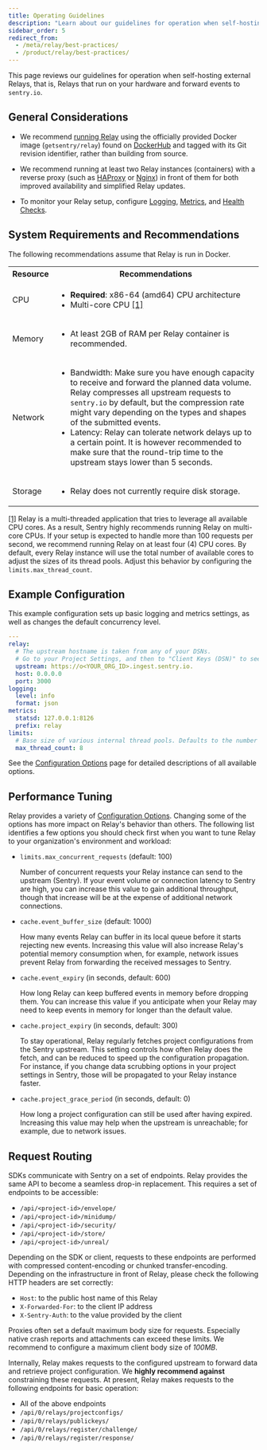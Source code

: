```yaml
---
title: Operating Guidelines
description: "Learn about our guidelines for operation when self-hosting external Relays."
sidebar_order: 5
redirect_from:
  - /meta/relay/best-practices/
  - /product/relay/best-practices/
---
```


This page reviews our guidelines for operation when self-hosting external Relays, that is, Relays that run on your hardware and forward events to `sentry.io`.

## General Considerations

- We recommend [running Relay](/product/relay/getting-started/#running-relay-in-docker) using the officially provided Docker image (`getsentry/relay`) found on [DockerHub](https://hub.docker.com/r/getsentry/relay/) and tagged with its Git revision identifier, rather than building from source.

- We recommend running at least two Relay instances (containers) with a reverse proxy (such as [HAProxy](https://www.haproxy.org/) or [Nginx](https://nginx.org)) in front of them for both improved availability and simplified Relay updates.

- To monitor your Relay setup, configure [Logging](/product/relay/monitoring/#logging), [Metrics](/product/relay/monitoring/#metrics), and [Health Checks](/product/relay/monitoring/#health-checks).

## System Requirements and Recommendations

The following recommendations assume that Relay is run in Docker.

<table>
  <tbody>
  <tr>
    <th>
      Resource
    </th>
    <th>
      Recommendations
    </th>
  </tr>
  <tr>
    <td>
      CPU
    </td>
    <td>
      <ul>
        <li>
          <strong>Required</strong>: x86-64 (amd64) CPU architecture
        </li>
        <li>
          Multi-core CPU <a href="#multi-core-cpu" id="multi-core-footnote">[1]</a>
        </li>
      </ul>
    </td>
  </tr>
  <tr>
    <td>
      Memory
    </td>
    <td>
      <ul>
        <li>At least 2GB of RAM per Relay container is recommended.</li>
      </ul>
    </td>
  </tr>
  <tr>
    <td>
      Network
    </td>
    <td>
      <ul>
        <li>
          Bandwidth: Make sure you have enough capacity to receive and forward the planned data volume. Relay compresses all upstream requests to <code>sentry.io</code> by default, but the compression rate might vary depending on the types and shapes of the submitted events.
        </li>
        <li>
          Latency: Relay can tolerate network delays up to a certain point. It is however recommended to make sure that the round-trip time to the upstream stays lower than 5 seconds.
        </li>
      </ul>
    </td>
  </tr>
  <tr>
    <td>
      Storage
    </td>
    <td>
      <ul>
        <li>
          Relay does not currently require disk storage.
        </li>
      </ul>
    </td>
  </tr>
  </tbody>
</table>

<p id="multi-core-cpu"><a href="#multi-core-footnote">[1]</a> Relay is a multi-threaded application that tries to leverage all available CPU cores. As a result, Sentry highly recommends running Relay on multi-core CPUs. If your setup is expected to handle more than 100 requests per second, we recommend running Relay on at least four (4) CPU cores.
By default, every Relay instance will use the total number of available cores to adjust the sizes of its thread pools. Adjust this behavior by configuring the <code>limits.max_thread_count</code>.
</p>

## Example Configuration

This example configuration sets up basic logging and metrics settings, as well as changes the default concurrency level.

```yaml
---
relay:
  # The upstream hostname is taken from any of your DSNs.
  # Go to your Project Settings, and then to "Client Keys (DSN)" to see them.
  upstream: https://o<YOUR_ORG_ID>.ingest.sentry.io.
  host: 0.0.0.0
  port: 3000
logging:
  level: info
  format: json
metrics:
  statsd: 127.0.0.1:8126
  prefix: relay
limits:
  # Base size of various internal thread pools. Defaults to the number of logical CPU cores
  max_thread_count: 8
```

See the [Configuration Options](/product/relay/options/) page for detailed descriptions of all available options.

## Performance Tuning

Relay provides a variety of [Configuration Options](/product/relay/options/). Changing some of the options has more impact on Relay's behavior than others. 
The following list identifies a few options you should check first when you want to tune Relay to your organization's environment and workload:

- `limits.max_concurrent_requests` (default: 100)

  Number of concurrent requests your Relay instance can send to
  the upstream (Sentry). If your event volume or connection latency to Sentry are high, you can increase this value to gain additional throughput, though that increase will be at the expense of additional network connections.

- `cache.event_buffer_size` (default: 1000)

  How many events Relay can buffer in its local queue before it starts rejecting new events.
  Increasing this value will also increase Relay's potential memory consumption when, for
  example, network issues prevent Relay from forwarding the received messages to Sentry.

- `cache.event_expiry` (in seconds, default: 600)

  How long Relay can keep buffered events in memory before dropping them. You can increase this value if you anticipate when your Relay may need to keep events in memory for longer than the default value.

- `cache.project_expiry` (in seconds, default: 300)

  To stay operational, Relay regularly fetches project configurations from the Sentry
  upstream. This setting controls how often Relay does the fetch, and can be reduced to
  speed up the configuration propagation. For instance, if you change data scrubbing options
  in your project settings in Sentry, those will be propagated to your Relay instance faster.

- `cache.project_grace_period` (in seconds, default: 0)

  How long a project configuration can still be used after having expired.
  Increasing this value may help when the upstream is unreachable; for example, due to network issues.

## Request Routing

SDKs communicate with Sentry on a set of endpoints. Relay provides the same API to become a seamless drop-in replacement. This requires a set of endpoints to be accessible:

- `/api/<project-id>/envelope/`
- `/api/<project-id>/minidump/`
- `/api/<project-id>/security/`
- `/api/<project-id>/store/`
- `/api/<project-id>/unreal/`

Depending on the SDK or client, requests to these endpoints are performed with compressed content-encoding or chunked transfer-encoding. Depending on the infrastructure in front of Relay, please check the following HTTP headers are set correctly:

- `Host`: to the public host name of this Relay
- `X-Forwarded-For`: to the client IP address
- `X-Sentry-Auth`: to the value provided by the client

<Alert level="info">

Proxies often set a default maximum body size for requests. Especially native crash reports and attachments can exceed these limits. We recommend to configure a maximum client body size of _100MB_.

</Alert>

Internally, Relay makes requests to the configured upstream to forward data and retrieve project configuration. We **highly recommend against** constraining these requests. At present, Relay makes requests to the following endpoints for basic operation:

- All of the above endpoints
- `/api/0/relays/projectconfigs/`
- `/api/0/relays/publickeys/`
- `/api/0/relays/register/challenge/`
- `/api/0/relays/register/response/`
